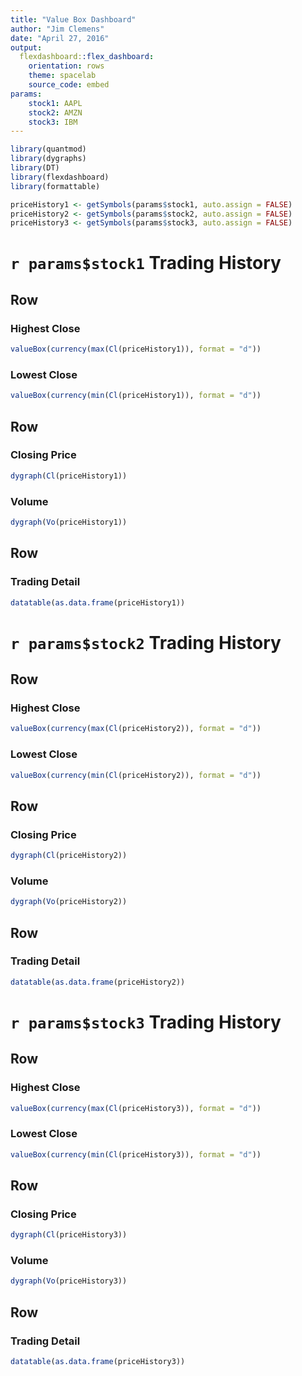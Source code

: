 ```yaml
---
title: "Value Box Dashboard"
author: "Jim Clemens"
date: "April 27, 2016"
output: 
  flexdashboard::flex_dashboard:
    orientation: rows
    theme: spacelab
    source_code: embed
params:
    stock1: AAPL
    stock2: AMZN
    stock3: IBM
---
```


```r
library(quantmod)
library(dygraphs)
library(DT)
library(flexdashboard)
library(formattable)

priceHistory1 <- getSymbols(params$stock1, auto.assign = FALSE)
priceHistory2 <- getSymbols(params$stock2, auto.assign = FALSE)
priceHistory3 <- getSymbols(params$stock3, auto.assign = FALSE)
```

`r params$stock1` Trading History {data-orientation=rows}
======================================

Row {data-height=180}
-----------------------------------------------------------------------
### Highest Close {.value-box data-icon="fa-arrow-circle-o-up"}
```r
valueBox(currency(max(Cl(priceHistory1)), format = "d"))
```

### Lowest Close {.value-box data-icon="fa-arrow-circle-o-down"}

```r
valueBox(currency(min(Cl(priceHistory1)), format = "d"))
```

Row {data-height=200, .tabset}
-----------------------------------------------------------------------
### Closing Price
```r
dygraph(Cl(priceHistory1))
```

### Volume
```r
dygraph(Vo(priceHistory1))
```

Row
-----------------------------------------------------------------------
### Trading Detail
```r
datatable(as.data.frame(priceHistory1))
```

`r params$stock2` Trading History {data-orientation=rows}
======================================

Row {data-height=180}
-----------------------------------------------------------------------
### Highest Close {.value-box data-icon="fa-arrow-circle-o-up"}
```r
valueBox(currency(max(Cl(priceHistory2)), format = "d"))
```

### Lowest Close {.value-box data-icon="fa-arrow-circle-o-down"}

```r
valueBox(currency(min(Cl(priceHistory2)), format = "d"))
```

Row {data-height=200, .tabset}
-----------------------------------------------------------------------
### Closing Price
```r
dygraph(Cl(priceHistory2))
```

### Volume
```r
dygraph(Vo(priceHistory2))
```

Row
-----------------------------------------------------------------------
### Trading Detail
```r
datatable(as.data.frame(priceHistory2))
```

`r params$stock3` Trading History {data-orientation=rows}
======================================

Row {data-height=180}
-----------------------------------------------------------------------
### Highest Close {.value-box data-icon="fa-arrow-circle-o-up"}
```r
valueBox(currency(max(Cl(priceHistory3)), format = "d"))
```

### Lowest Close {.value-box data-icon="fa-arrow-circle-o-down"}

```r
valueBox(currency(min(Cl(priceHistory3)), format = "d"))
```

Row {data-height=200, .tabset}
-----------------------------------------------------------------------
### Closing Price
```r
dygraph(Cl(priceHistory3))
```

### Volume
```r
dygraph(Vo(priceHistory3))
```

Row
-----------------------------------------------------------------------
### Trading Detail
```r
datatable(as.data.frame(priceHistory3))
```

